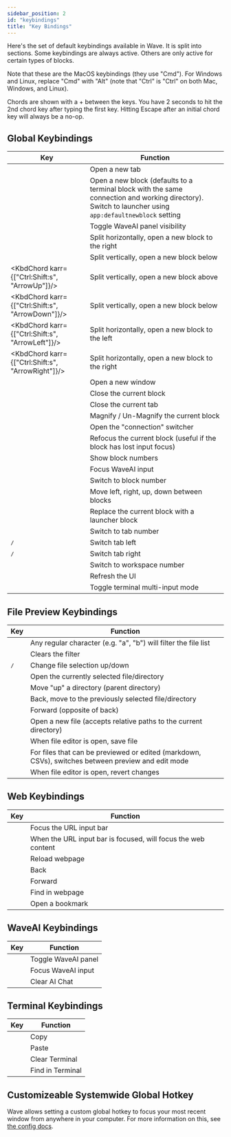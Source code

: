 ```yaml
---
sidebar_position: 2
id: "keybindings"
title: "Key Bindings"
---
```



<PlatformProvider>

Here's the set of default keybindings available in Wave. It is split into sections.
Some keybindings are always active. Others are only active for certain types of blocks.

Note that these are the MacOS keybindings (they use "Cmd"). For Windows and Linux,
replace "Cmd" with "Alt" (note that "Ctrl" is "Ctrl" on both Mac, Windows, and Linux).

Chords are shown with a + between the keys. You have 2 seconds to hit the 2nd chord key after typing the first key. Hitting Escape after an initial chord key will always be a no-op.

## Global Keybindings

<PlatformSelectorButton />
<div style={{ marginBottom: 20 }}></div>

| Key                                               | Function                                                                                                                                               |
| ------------------------------------------------- | ------------------------------------------------------------------------------------------------------------------------------------------------------ |
| <Kbd k="Cmd:t"/>                                  | Open a new tab                                                                                                                                         |
| <Kbd k="Cmd:n"/>                                  | Open a new block (defaults to a terminal block with the same connection and working directory). Switch to launcher using `app:defaultnewblock` setting |
| <Kbd k="Cmd:Shift:a"/>                            | Toggle WaveAI panel visibility                                                                                                                         |
| <Kbd k="Cmd:d"/>                                  | Split horizontally, open a new block to the right                                                                                                      |
| <Kbd k="Cmd:Shift:d"/>                            | Split vertically, open a new block below                                                                                                               |
| <KbdChord karr={["Ctrl:Shift:s", "ArrowUp"]}/>    | Split vertically, open a new block above                                                                                                               |
| <KbdChord karr={["Ctrl:Shift:s", "ArrowDown"]}/>  | Split vertically, open a new block below                                                                                                               |
| <KbdChord karr={["Ctrl:Shift:s", "ArrowLeft"]}/>  | Split horizontally, open a new block to the left                                                                                                       |
| <KbdChord karr={["Ctrl:Shift:s", "ArrowRight"]}/> | Split horizontally, open a new block to the right                                                                                                      |
| <Kbd k="Cmd:Shift:n"/>                            | Open a new window                                                                                                                                      |
| <Kbd k="Cmd:w"/>                                  | Close the current block                                                                                                                                |
| <Kbd k="Cmd:Shift:w"/>                            | Close the current tab                                                                                                                                  |
| <Kbd k="Cmd:m"/>                                  | Magnify / Un-Magnify the current block                                                                                                                 |
| <Kbd k="Cmd:g"/>                                  | Open the "connection" switcher                                                                                                                         |
| <Kbd k="Cmd:i"/>                                  | Refocus the current block (useful if the block has lost input focus)                                                                                   |
| <Kbd k="Ctrl:Shift"/>                             | Show block numbers                                                                                                                                     |
| <Kbd k="Ctrl:Shift:0"/>                           | Focus WaveAI input                                                                                                                                     |
| <Kbd k="Ctrl:Shift:1-9"/>                         | Switch to block number                                                                                                                                 |
| <Kbd k="Ctrl:Shift:Arrows"/>                      | Move left, right, up, down between blocks                                                                                                              |
| <Kbd k="Ctrl:Shift:k"/>                           | Replace the current block with a launcher block                                                                                                        |
| <Kbd k="Cmd:1-9"/>                                | Switch to tab number                                                                                                                                   |
| <Kbd k="Cmd:["/> / <Kbd k="Shift:Cmd:["/>         | Switch tab left                                                                                                                                        |
| <Kbd k="Cmd:]"/> / <Kbd k="Shift:Cmd:]"/>         | Switch tab right                                                                                                                                       |
| <Kbd k="Cmd:Ctrl:1-9"/>                           | Switch to workspace number                                                                                                                             |
| <Kbd k="Cmd:Shift:r"/>                            | Refresh the UI                                                                                                                                         |
| <Kbd k="Ctrl:Shift:i"/>                           | Toggle terminal multi-input mode                                                                                                                       |

## File Preview Keybindings

| Key                                       | Function                                                                                           |
| ----------------------------------------- | -------------------------------------------------------------------------------------------------- |
| <Kbd k="[text]"/>                         | Any regular character (e.g. "a", "b") will filter the file list                                    |
| <Kbd k="Escape"/>                         | Clears the filter                                                                                  |
| <Kbd k="ArrowUp"/> / <Kbd k="ArrowDown"/> | Change file selection up/down                                                                      |
| <Kbd k="Enter"/>                          | Open the currently selected file/directory                                                         |
| <Kbd k="Cmd:ArrowUp"/>                    | Move "up" a directory (parent directory)                                                           |
| <Kbd k="Cmd:ArrowLeft"/>                  | Back, move to the previously selected file/directory                                               |
| <Kbd k="Cmd:ArrowRight"/>                 | Forward (opposite of back)                                                                         |
| <Kbd k="Cmd:o"/>                          | Open a new file (accepts relative paths to the current directory)                                  |
| <Kbd k="Cmd:s"/>                          | When file editor is open, save file                                                                |
| <Kbd k="Cmd:e"/>                          | For files that can be previewed or edited (markdown, CSVs), switches between preview and edit mode |
| <Kbd k="Cmd:r"/>                          | When file editor is open, revert changes                                                           |

## Web Keybindings

| Key                       | Function                                                      |
| ------------------------- | ------------------------------------------------------------- |
| <Kbd k="Cmd:l"/>          | Focus the URL input bar                                       |
| <Kbd k="Escape"/>         | When the URL input bar is focused, will focus the web content |
| <Kbd k="Cmd:r"/>          | Reload webpage                                                |
| <Kbd k="Cmd:ArrowLeft"/>  | Back                                                          |
| <Kbd k="Cmd:ArrowRight"/> | Forward                                                       |
| <Kbd k="Cmd:f"/>          | Find in webpage                                               |
| <Kbd k="Cmd:o"/>          | Open a bookmark                                               |

## WaveAI Keybindings

| Key                     | Function                |
| ----------------------- | ----------------------- |
| <Kbd k="Cmd:Shift:a"/>  | Toggle WaveAI panel     |
| <Kbd k="Ctrl:Shift:0"/> | Focus WaveAI input      |
| <Kbd k="Cmd:k"/>        | Clear AI Chat           |

## Terminal Keybindings

| Key                     | Function         |
| ----------------------- | ---------------- |
| <Kbd k="Ctrl:Shift:c"/> | Copy             |
| <Kbd k="Ctrl:Shift:v"/> | Paste            |
| <Kbd k="Cmd:k"/>        | Clear Terminal   |
| <Kbd k="Cmd:f"/>        | Find in Terminal |

## Customizeable Systemwide Global Hotkey

Wave allows setting a custom global hotkey to focus your most recent window from anywhere in your computer. For more information on this, see [the config docs](./config#customizable-systemwide-global-hotkey).

</PlatformProvider>
